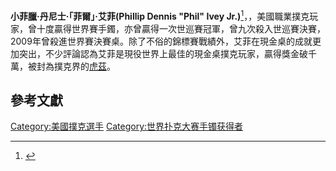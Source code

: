 {{infobox poker player
|name=艾菲<br>Phil Ivey
|nickname=The [[Tiger_Woods|Tiger Woods]] of Poker, No Home Jerome
|image=Phil Ivey Profile.jpg
|caption=
|hometown=Las Vegas, Nevada
|birth_date  = {{birth date and age|1976|2|1}}
|wsop bracelet count=10
|wsop money finishes=55
|wsop final tables=31 <!-- (note: the 8th place finish at the 2009 WSOP $5,000 No Limit Hold'em Shootout was a 6 hand FT) -->
|wsop main event best finish rank= 7th
|wsop main event best finish year=2009
|multi-year wsop winner
|wpt titles=1
|wpt final tables=9
|wpt money finishes=13
|ept titles=''沒有''
|ept final tables=1
|ept money finishes=3
|updated=28-6-2014
}}
'''小菲臘·丹尼士·「菲爾」·艾菲(Phillip Dennis "Phil" Ivey Jr.)'''<ref name=name>{{cite web|url=http://images.nictusa.com/cgi-bin/fecimg/?27990760034|title=F.E.C. Image|publisher=[[Federal_Election_Commission|Federal Election Commission]]|date=2007-10-07|accessdate=2008-08-24|deadurl=yes|archiveurl=https://web.archive.org/web/20150606142405/http://images.nictusa.com/cgi-bin/fecimg/?27990760034|archivedate=2015-06-06}}</ref>，{{BD|1976年|2月1日}}，美國職業撲克玩家，曾十度贏得世界賽手鐲，亦曾贏得一次世巡賽冠軍，曾九次殺入世巡賽決賽，2009年曾殺進世界賽決賽桌。除了不俗的錦標賽戰績外，艾菲在現金桌的成就更加突出，不少評論認為艾菲是現役世界上最佳的現金桌撲克玩家，贏得獎金破千萬，被封為撲克界的[[活士|虎茲]]。

==參考文獻==
{{reflist}}

{{Authority control}}
[[Category:美國撲克選手|Category:美國撲克選手]]
[[Category:世界扑克大赛手镯获得者|Category:世界扑克大赛手镯获得者]]